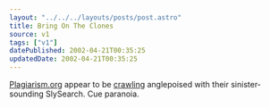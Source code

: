 ```yaml
---
layout: "../../../layouts/posts/post.astro"
title: Bring On The Clones
source: v1
tags: ["v1"]
datePublished: 2002-04-21T00:35:25
updatedDate: 2002-04-21T00:35:25
---
```


[Plagiarism.org][1] appear to be [crawling][2] anglepoised with their sinister-sounding SlySearch. Cue paranoia.

[1]: http://www.plagiarism.org/
[2]: http://www.plagiarism.org/crawler/robotinfo.html
